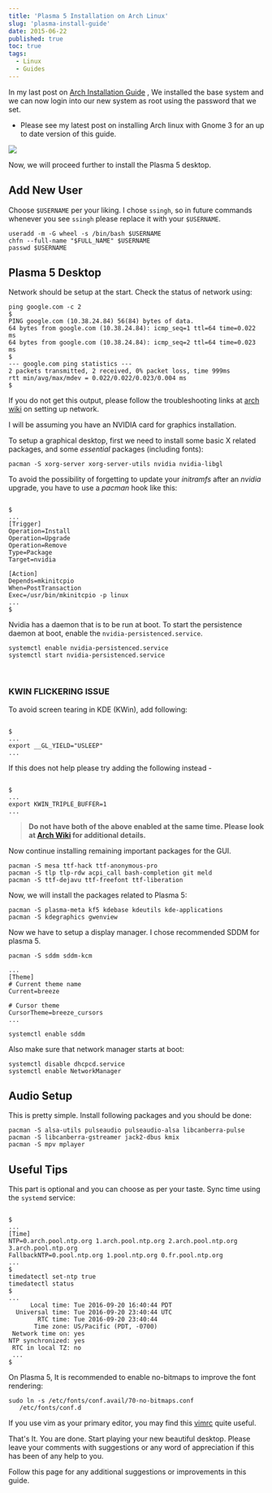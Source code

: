 ```yaml
---
title: 'Plasma 5 Installation on Arch Linux'
slug: 'plasma-install-guide'
date: 2015-06-22
published: true
toc: true
tags:
  - Linux
  - Guides
---
```



In my last post on [Arch Installation Guide](/blog/arch-install) , We installed the base system and we
can now login into our new system as root using the password that we set.

<Callout type='note'>

+ <ProMark /> Please see <Link to='/blog/complete-setup-arch-gnome'>my latest post</Link> on installing Arch linux with Gnome 3 for
an up to date version of this guide.

</Callout>

<img class="w-full max-w-2xl mx-auto" src="https://res.cloudinary.com/sadanandsingh/image/upload/v1545502051/project/arch-plasma.jpg"/>

Now, we will proceed further to install the Plasma 5 desktop.

## Add New User

Choose `$USERNAME` per your liking. I chose `ssingh`, so in future commands whenever you see
`ssingh` please replace it with your `$USERNAME`.

```bash:showLines=false
useradd -m -G wheel -s /bin/bash $USERNAME
chfn --full-name "$FULL_NAME" $USERNAME
passwd $USERNAME
```

## Plasma 5 Desktop

Network should be setup at the start. Check the status of network using:

```bash:showLines=false
ping google.com -c 2
$
PING google.com (10.38.24.84) 56(84) bytes of data.
64 bytes from google.com (10.38.24.84): icmp_seq=1 ttl=64 time=0.022 ms
64 bytes from google.com (10.38.24.84): icmp_seq=2 ttl=64 time=0.023 ms
$
--- google.com ping statistics ---
2 packets transmitted, 2 received, 0% packet loss, time 999ms
rtt min/avg/max/mdev = 0.022/0.022/0.023/0.004 ms
$
```

If you do not get this output, please follow the troubleshooting links at
[arch wiki](https://wiki.archlinux.org/index.php/systemd-networkd) on setting up network.

I will be assuming you have an NVIDIA card for graphics installation.

To setup a graphical desktop, first we need to install some basic X related packages, and some
_essential_ packages (including fonts):

```bash:showLines=false
pacman -S xorg-server xorg-server-utils nvidia nvidia-libgl
```

To avoid the possibility of forgetting to update your _initramfs_ after an _nvidia_ upgrade, you
have to use a _pacman_ hook like this:

```bash:title=/etc/pacman.d/hooks/nvidia.hook|showLines=false

$
...
[Trigger]
Operation=Install
Operation=Upgrade
Operation=Remove
Type=Package
Target=nvidia

[Action]
Depends=mkinitcpio
When=PostTransaction
Exec=/usr/bin/mkinitcpio -p linux
...
$
```

Nvidia has a daemon that is to be run at boot. To start the persistence daemon at boot, enable the
`nvidia-persistenced.service`.

```bash:showLines=false
systemctl enable nvidia-persistenced.service
systemctl start nvidia-persistenced.service
```

<br />

### KWIN FLICKERING ISSUE

To avoid screen tearing in KDE (KWin), add following:

```bash:title=/etc/profile.d/kwin.sh|showLines=false

$
...
export __GL_YIELD="USLEEP"
...
```

If this does not help please try adding the following instead -

```bash:title=/etc/profile.d/kwin.sh|showLines=false

$
...
export KWIN_TRIPLE_BUFFER=1
...
```

> **Do not have both of the above enabled at the same time. Please look at
> [Arch Wiki](https://wiki.archlinux.org/index.php/NVIDIA/Troubleshooting) for additional
> details.**

Now continue installing remaining important packages for the GUI.

```bash:showLines=false
pacman -S mesa ttf-hack ttf-anonymous-pro
pacman -S tlp tlp-rdw acpi_call bash-completion git meld
pacman -S ttf-dejavu ttf-freefont ttf-liberation
```

Now, we will install the packages related to Plasma 5:

```bash:showLines=false
pacman -S plasma-meta kf5 kdebase kdeutils kde-applications
pacman -S kdegraphics gwenview
```

Now we have to setup a display manager. I chose recommended SDDM for plasma 5.

```bash:title=/etc/sddm.conf|showLines=false
pacman -S sddm sddm-kcm

...
[Theme]
# Current theme name
Current=breeze

# Cursor theme
CursorTheme=breeze_cursors
...

systemctl enable sddm
```

Also make sure that network manager starts at boot:

```bash:showLines=false
systemctl disable dhcpcd.service
systemctl enable NetworkManager
```

## Audio Setup

This is pretty simple. Install following packages and you should be done:

```bash:showLines=false
pacman -S alsa-utils pulseaudio pulseaudio-alsa libcanberra-pulse
pacman -S libcanberra-gstreamer jack2-dbus kmix
pacman -S mpv mplayer
```

## Useful Tips

This part is optional and you can choose as per your taste. Sync time using the `systemd` service:

```bash:title=/etc/systemd/timesyncd.conf|showLines=false

$
...
[Time]
NTP=0.arch.pool.ntp.org 1.arch.pool.ntp.org 2.arch.pool.ntp.org 3.arch.pool.ntp.org
FallbackNTP=0.pool.ntp.org 1.pool.ntp.org 0.fr.pool.ntp.org
...
$
timedatectl set-ntp true
timedatectl status
$
...
      Local time: Tue 2016-09-20 16:40:44 PDT
  Universal time: Tue 2016-09-20 23:40:44 UTC
        RTC time: Tue 2016-09-20 23:40:44
       Time zone: US/Pacific (PDT, -0700)
 Network time on: yes
NTP synchronized: yes
 RTC in local TZ: no
 ...
$
```

On Plasma 5, It is recommended to enable no-bitmaps to improve the font rendering:

```bash:showLines=false
sudo ln -s /etc/fonts/conf.avail/70-no-bitmaps.conf
   /etc/fonts/conf.d
```

If you use vim as your primary editor, you may find this [vimrc](https://github.com/amix/vimrc)
quite useful.

That's It. You are done. Start playing your new beautiful desktop. Please leave your comments with
suggestions or any word of appreciation if this has been of any help to you.

Follow this page for any additional suggestions or improvements in this guide.
